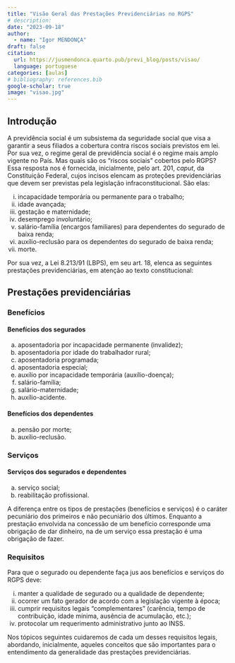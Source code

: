 ```yaml
---
title: "Visão Geral das Prestações Previdenciárias no RGPS"
# description: 
date: "2023-09-18"
author: 
  - name: "Igor MENDONÇA"
draft: false
citation: 
  url: https://jusmendonca.quarto.pub/previ_blog/posts/visao/
  language: portuguese
categories: [aulas]
# bibliography: references.bib
google-scholar: true
image: "visao.jpg"
---
```


## Introdução

A previdência social é um subsistema da seguridade social que visa a garantir a seus filiados a cobertura contra riscos sociais previstos em lei. Por sua vez, o regime geral de previdência social é o regime mais amplo vigente no País. Mas quais são os "riscos sociais" cobertos pelo RGPS? Essa resposta nos é fornecida, inicialmente, pelo art. 201, *caput*, da Constituição Federal, cujos incisos elencam as proteções previdenciárias que devem ser previstas pela legislação infraconstitucional. São elas:

(i) incapacidade temporária ou permanente para o trabalho;
(ii) idade avançada;
(iii) gestação e maternidade;
(iv) desemprego involuntário;
(v) salário-família (encargos familiares) para dependentes do segurado de baixa renda;
(vi) auxílio-reclusão para os dependentes do segurado de baixa renda;
(vii) morte.

Por sua vez, a Lei 8.213/91 (LBPS), em seu art. 18, elenca as seguintes prestações previdenciárias, em atenção ao texto constitucional:

##  Prestações previdenciárias

### Benefícios

#### Benefícios dos segurados

a)  aposentadoria por incapacidade permanente (invalidez);
b)  aposentadoria por idade do trabalhador rural;
c)  aposentadoria programada;
d)  aposentadoria especial;
e)  auxílio por incapacidade temporária (auxílio-doença);
f)  salário-família;
g)  salário-maternidade;
h)  auxílio-acidente.

#### Benefícios dos dependentes

a)  pensão por morte;
b)  auxílio-reclusão.

### Serviços

#### Serviços dos segurados e dependentes

a)  serviço social;
b)  reabilitação profissional.

A diferença entre os tipos de prestações (benefícios e serviços) é o caráter pecuniário dos primeiros e não pecuniário dos últimos. Enquanto a prestação envolvida na concessão de um benefício corresponde uma obrigação de dar dinheiro, na de um serviço essa prestação é uma obrigação de fazer.

### Requisitos

Para que o segurado ou dependente faça jus aos benefícios e serviços do RGPS deve:

(i) manter a qualidade de segurado ou a qualidade de dependente;
(ii) ocorrer um fato gerador de acordo com a legislação vigente à época;
(iii) cumprir requisitos legais "complementares" (carência, tempo de contribuição, idade mínima, ausência de acumulação, etc.);
(iv) protocolar um requerimento administrativo junto ao INSS.

Nos tópicos seguintes cuidaremos de cada um desses requisitos legais, abordando, inicialmente, aqueles conceitos que são importantes para o entendimento da generalidade das prestações previdenciárias.
